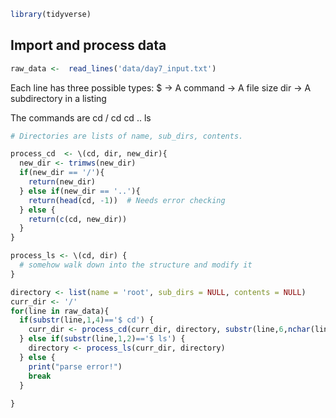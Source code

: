 ```r
library(tidyverse)
```
 

## Import and process data
 

```r
raw_data <-  read_lines('data/day7_input.txt')
```

Each line has three possible types:
$ -> A command
<numbers> -> A file size
dir <identifier> -> A subdirectory in a listing

The commands are 
cd /
cd <identifier>
cd ..
ls


```r
# Directories are lists of name, sub_dirs, contents.  

process_cd  <- \(cd, dir, new_dir){
  new_dir <- trimws(new_dir)
  if(new_dir == '/'){
    return(new_dir)
  } else if(new_dir == '..'){
    return(head(cd, -1))  # Needs error checking
  } else {
    return(c(cd, new_dir)) 
  }
}

process_ls <- \(cd, dir) {
  # somehow walk down into the structure and modify it
}

```
```r
directory <- list(name = 'root', sub_dirs = NULL, contents = NULL)
curr_dir <- '/'
for(line in raw_data){
  if(substr(line,1,4)=='$ cd') {
    curr_dir <- process_cd(curr_dir, directory, substr(line,6,nchar(line)))
  } else if(substr(line,1,2)=='$ ls') {
    directory <- process_ls(curr_dir, directory)
  } else {
    print("parse error!")
    break
  }
    
}
```

